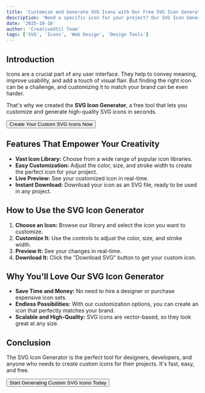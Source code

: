 ```yaml
---
title: 'Customize and Generate SVG Icons with Our Free SVG Icon Generator'
description: 'Need a specific icon for your project? Our SVG Icon Generator lets you customize and generate high-quality SVG icons in seconds. Adjust color, size, and stroke width to create the perfect icon.'
date: '2025-10-16'
author: 'CreativeUtil Team'
tags: ['SVG', 'Icons', 'Web Design', 'Design Tools']
---
```



## Introduction

Icons are a crucial part of any user interface. They help to convey meaning, improve usability, and add a touch of visual flair. But finding the right icon can be a challenge, and customizing it to match your brand can be even harder.

That's why we created the **SVG Icon Generator**, a free tool that lets you customize and generate high-quality SVG icons in seconds.

<div className="flex justify-center my-8">
  <Button asChild size="lg">
    <Link to="/tools/svg-customizer">Create Your Custom SVG Icons Now</Link>
  </Button>
</div>

## Features That Empower Your Creativity

*   **Vast Icon Library:** Choose from a wide range of popular icon libraries.
*   **Easy Customization:** Adjust the color, size, and stroke width to create the perfect icon for your project.
*   **Live Preview:** See your customized icon in real-time.
*   **Instant Download:** Download your icon as an SVG file, ready to be used in any project.

## How to Use the SVG Icon Generator

1.  **Choose an Icon:** Browse our library and select the icon you want to customize.
2.  **Customize It:** Use the controls to adjust the color, size, and stroke width.
3.  **Preview It:** See your changes in real-time.
4.  **Download It:** Click the "Download SVG" button to get your custom icon.

## Why You'll Love Our SVG Icon Generator

*   **Save Time and Money:** No need to hire a designer or purchase expensive icon sets.
*   **Endless Possibilities:** With our customization options, you can create an icon that perfectly matches your brand.
*   **Scalable and High-Quality:** SVG icons are vector-based, so they look great at any size.

## Conclusion

The SVG Icon Generator is the perfect tool for designers, developers, and anyone who needs to create custom icons for their projects. It's fast, easy, and free.

<div className="flex justify-center my-8">
  <Button asChild size="lg">
    <Link to="/tools/svg-customizer">Start Generating Custom SVG Icons Today</Link>
  </Button>
</div>
